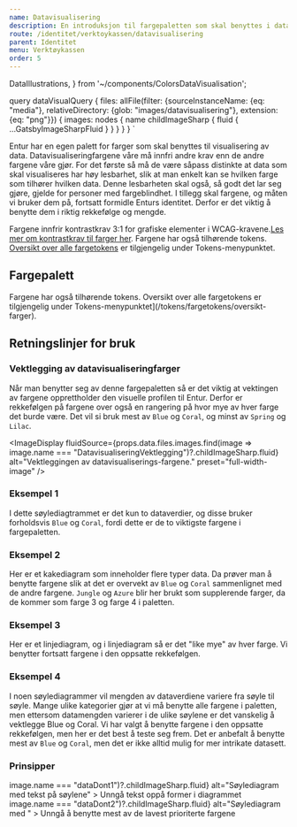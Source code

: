```yaml
---
name: Datavisualisering
description: En introduksjon til fargepaletten som skal benyttes i datavisualisering.
route: /identitet/verktoykassen/datavisualisering
parent: Identitet
menu: Verktøykassen
order: 5
---
```




  DataIllustrations,
} from '~/components/ColorsDataVisualisation';

query dataVisualQuery {
  files: allFile(filter: {sourceInstanceName: {eq: "media"}, relativeDirectory: {glob: "images/datavisualisering"}, extension: {eq: "png"}}) {
    images: nodes {
      name
      childImageSharp {
        fluid {
          ...GatsbyImageSharpFluid
        }
      }
    }
  }
}
`

<PageHeader />

Entur har en egen palett for farger som skal benyttes til visualisering av data.
Datavisualiseringfargene våre må innfri andre krav enn de andre fargene våre gjør.
For det første så må de være såpass distinkte at data som skal visualiseres har høy lesbarhet, 
slik at man enkelt kan se hvilken farge som tilhører hvilken data.
Denne lesbarheten skal også, så godt det lar seg gjøre, gjelde for personer med fargeblindhet.
I tillegg skal fargene, og måten vi bruker dem på, fortsatt formidle Enturs identitet.
Derfor er det viktig å benytte dem i riktig rekkefølge og mengde.

Fargene innfrir kontrastkrav 3:1 for grafiske elementer i WCAG-kravene.[Les mer om kontrastkrav til farger her](/universell-utforming/kontrast-sjekker). 
Fargene har også tilhørende tokens. [Oversikt over alle fargetokens](/tokens/fargetokens/oversikt-farger) er tilgjengelig under Tokens-menypunktet.

## Fargepalett

<ColorsDataVisualisation />

<div style={{ height: '32px' }}></div>

Fargene har også tilhørende tokens. Oversikt over alle fargetokens er tilgjengelig under Tokens-menypunktet](/tokens/fargetokens/oversikt-farger).

## Retningslinjer for bruk

### Vektlegging av datavisualiseringfarger

Når man benytter seg av denne fargepaletten så er det viktig at vektingen av fargene opprettholder den visuelle profilen til Entur.
Derfor er rekkefølgen på fargene over også en rangering på hvor mye av hver farge det burde være.
Det vil si bruk mest av `Blue` og `Coral`, og minst av `Spring` og `Lilac`.

<ImageDisplay
  fluidSource={props.data.files.images.find(image => image.name === "DatavisualiseringVektlegging")?.childImageSharp.fluid}
  alt="Vektleggingen av datavisualiserings-fargene."
  preset="full-width-image"
/>

### Eksempel 1

I dette søylediagtrammet er det kun to dataverdier,
og disse bruker forholdsvis `Blue` og `Coral`, fordi dette er de to viktigste fargene i fargepaletten.

<DataIllustrations illustration="1" />

### Eksempel 2

Her er et kakediagram som inneholder flere typer data.
Da prøver man å benytte fargene slik at det er overvekt av `Blue` og `Coral` sammenlignet med de andre fargene.
`Jungle` og `Azure` blir her brukt som supplerende farger, da de kommer som farge 3 og farge 4 i paletten.

<DataIllustrations illustration="2" />

### Eksempel 3

Her er et linjediagram, og i linjediagram så er det "like mye" av hver farge.
Vi benytter fortsatt fargene i den oppsatte rekkefølgen.

<DataIllustrations illustration="4" />

### Eksempel 4

I noen søylediagrammer vil mengden av dataverdiene variere fra søyle til søyle.
Mange ulike kategorier gjør at vi må benytte alle fargene i paletten, men ettersom datamengden varierer i de ulike søylene er det vanskelig å vektlegge Blue og Coral.
Vi har valgt å benytte fargene i den oppsatte rekkefølgen, men her er det best å teste seg frem.
Det er anbefalt å benytte mest av `Blue` og `Coral`, men det er ikke alltid mulig for mer intrikate datasett.

<DataIllustrations illustration="3" />

### Prinsipper

<DoDontGroup>
  <DoDontCard 
    variant="warning" 
    fluidSource={props.data.files.images.find(image => image.name === "dataDont1")?.childImageSharp.fluid} 
    alt="Søylediagram med tekst på søylene"
  >
    <Paragraph>Unngå tekst oppå former i diagrammet</Paragraph>
  </DoDontCard>
  <DoDontCard 
    variant="warning"     
    fluidSource={props.data.files.images.find(image => image.name === "dataDont2")?.childImageSharp.fluid} 
    alt="Søylediagram med "
  >
    <Paragraph>Unngå å benytte mest av de lavest prioriterte fargene</Paragraph>
  </DoDontCard>
</DoDontGroup>
